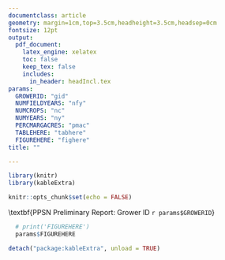 ```yaml
---
documentclass: article
geometry: margin=1cm,top=3.5cm,headheight=3.5cm,headsep=0cm
fontsize: 12pt
output: 
  pdf_document: 
    latex_engine: xelatex
    toc: false
    keep_tex: false
    includes:
      in_header: headIncl.tex
params:
  GROWERID: "gid"
  NUMFIELDYEARS: "nfy" 
  NUMCROPS: "nc"
  NUMYEARS: "ny"
  PERCMARGACRES: "pmac"
  TABLEHERE: "tabhere"
  FIGUREHERE: "fighere"
title: ""

---
```


```r
library(knitr)
library(kableExtra)

knitr::opts_chunk$set(echo = FALSE)

```


<!-- Need to add a banner here, and possibly some logos. Some possible links that might help: -->
<!-- https://tex.stackexchange.com/questions/297240/adding-an-image-to-a-header-in-latex -->
<!-- https://bookdown.org/yihui/rmarkdown-cookbook/latex-logo.html -->
<!-- https://tex.stackexchange.com/questions/276358/text-on-background-image-footer-and-header/276453 -->
<!-- https://tex.stackexchange.com/questions/411212/set-header-background-and-text-color-using-fancyhdr -->

<!-- Eventual goals: -->
<!-- https://rfortherestofus.com/2021/11/multicolumn/ -->

<!-- Begin multiple columns. For columns of different widths, might need vwcol or flowfram: https://tex.stackexchange.com/questions/89721/different-column-widths-using-multicol -->

<!-- \begin{center} -->
<!--   \makebox[\textwidth]{\includegraphics[width=\paperwidth]{PPSNnewsletter_Jul4.pdf}} -->
<!-- \end{center} -->
<!-- \noindent -->
<!-- \includegraphics[width=\paperwidth]{./PPSNnewsletter_Jul4.pdf} -->
\includepdf[pages=-]{PPSNnewsletter_Aug24.pdf}
\pagebreak

\begin{tikzpicture}[remember picture,overlay]
<!-- Upper teal banner -->
 	\fill[ppsnTeal] (current page.north west) rectangle ([yshift=0cm] current page text area.north  -| current page.east);
<!-- Lower teal banner -->
 	\fill[ppsnTeal] (current page.south west) rectangle ([yshift=0.9cm] current page text area.south -| current page.east);
<!-- PPSN logo -->
 	\node[anchor=north west,rectangle,,yshift=-0.5cm,xshift=0.5cm] at (current page.north west){\includegraphics[height=2.3cm]{ppsnLogo.png}};
<!-- Upper text -->
 	\node[draw=black,minimum height = 2.3cm,minimum width=8cm,anchor=north east,font=\color{white}\LARGE\linespread{1}\selectfont, fill=ppsnBlue,rectangle,yshift=-0.5cm,xshift=-0.5cm,align=right] at (current page.north east){
  Grower Edition:\\ Summer 2023 Update
 	}
 	;
<!-- USask logo -->
 	\node[anchor=south west,rectangle,xshift=0.5cm,yshift=0.25cm] at (current page.south west){\includegraphics[height=1.05cm]{uSaskLogo.png}};
<!-- UCalgary logo -->
 	\node[anchor=south east,rectangle,xshift=-0.6cm,yshift=0.25cm] at (current page.south east){\includegraphics[height=1.1cm]{uCalgaryLogo.png}};
 \end{tikzpicture}
 
<!-- \fancyhead[R]{ -->
<!--   \begin{tcolorbox}[colback=ppsnBlue,halign=right,width=8cm] -->
<!--   \LARGE -->
<!--   \color{white} -->
<!--   Grower Edition:\\Summer 2023 Update -->
<!--   \end{tcolorbox} -->
<!-- } -->


\color{ppsnBlue}
\setstretch{0.9}	
\LARGE
\textbf{PPSN Preliminary Report: Grower ID `r params$GROWERID`}

\normalsize
\setstretch{1}
\color{black}

\begin{multicols}{2}

Thank you for your contribution to this project! This page has been prepared exclusively for you and has not been shared publicly.

You supplied the project with:
\begin{itemize}
  \item `r params$NUMFIELDYEARS` field years of data
  \item `r params$NUMCROPS` different crop types
  \item `r params$NUMYEARS` years of data
\end{itemize}


```r

if(!is.na(params$PERCMARGACRES)){
  paste0(
  "Quick Facts about your data:
  \begin{itemize}
  \item In 2022",params$PERCMARGACRES," \% of total acres were marginal (less than \$0 profit/acre).
  \end{itemize}"
  )
}

```

<!-- Doesn't work if no marginal acres (i.e. no economic data for 2022) -->
<!-- Quick Facts about your data: -->
<!-- \begin{itemize} -->
<!--   \item In 2022, `r params$PERCMARGACRES`\% of total acres were marginal (less than \$0 profit/acre). -->
<!-- \end{itemize} -->

\columnbreak

\vspace*{0.5cm}

\begin{centering}

\textbf{Average yield for each crop type (bushels/acre)}

```r

smallCols <- which(nchar(colnames(params$TABLEHERE))>9)
if(length(smallCols)==0) smallCols <- 0

params$TABLEHERE %>% 
  kable(format = 'latex') %>% 
  column_spec(column=smallCols,width='1.2cm')

```

\textbf{Do these numbers look accurate? Let us know}

\end{centering}


\end{multicols}

```r
  
  # print('FIGUREHERE')
  params$FIGUREHERE

```

\begin{tcolorbox}[colback=ppsnBlue,arc=0mm,halign=flush center,frame empty]
  \color{white}
  \large
  Thank you again for your support. We look forward to connecting with you when data collection resumes in the fall. Have a great harvest!
\end{tcolorbox}


```r
detach("package:kableExtra", unload = TRUE)
```
